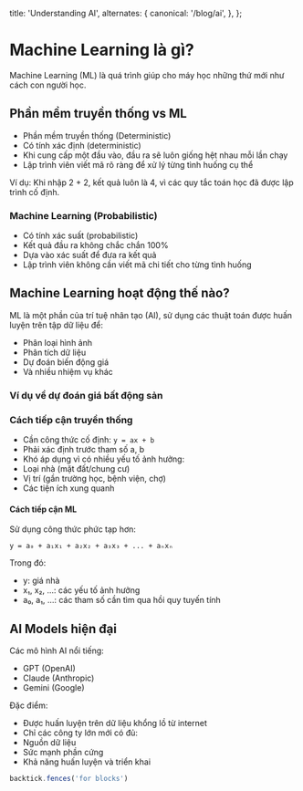   title: 'Understanding AI',
  alternates: {
    canonical: '/blog/ai',
  },
};

# Machine Learning là gì?

Machine Learning (ML) là quá trình giúp cho máy học những thứ mới như cách con người học.

## Phần mềm truyền thống vs ML

* Phần mềm truyền thống (Deterministic)
* Có tính xác định (deterministic)
* Khi cung cấp một đầu vào, đầu ra sẽ luôn giống hệt nhau mỗi lần chạy
* Lập trình viên viết mã rõ ràng để xử lý từng tình huống cụ thể

Ví dụ: Khi nhập 2 + 2, kết quả luôn là 4, vì các quy tắc toán học đã được lập trình cố định.

### Machine Learning (Probabilistic)

- Có tính xác suất (probabilistic)
- Kết quả đầu ra không chắc chắn 100%
- Dựa vào xác suất để đưa ra kết quả
- Lập trình viên không cần viết mã chi tiết cho từng tình huống

## Machine Learning hoạt động thế nào?

ML là một phần của trí tuệ nhân tạo (AI), sử dụng các thuật toán được huấn luyện trên tập dữ liệu để:

- Phân loại hình ảnh
- Phân tích dữ liệu
- Dự đoán biến động giá
- Và nhiều nhiệm vụ khác

### Ví dụ về dự đoán giá bất động sản


### Cách tiếp cận truyền thống

- Cần công thức cố định: `y = ax + b`
- Phải xác định trước tham số a, b
- Khó áp dụng vì có nhiều yếu tố ảnh hưởng:
- Loại nhà (mặt đất/chung cư)
- Vị trí (gần trường học, bệnh viện, chợ)
- Các tiện ích xung quanh

#### Cách tiếp cận ML

Sử dụng công thức phức tạp hơn:

```
y = a₀ + a₁x₁ + a₂x₂ + a₃x₃ + ... + aₙxₙ
```

Trong đó:

- y: giá nhà
- x₁, x₂, ...: các yếu tố ảnh hưởng
- a₀, a₁, ...: các tham số cần tìm qua hồi quy tuyến tính

## AI Models hiện đại

Các mô hình AI nổi tiếng:

- GPT (OpenAI)
- Claude (Anthropic)
- Gemini (Google)

Đặc điểm:

- Được huấn luyện trên dữ liệu khổng lồ từ internet
- Chỉ các công ty lớn mới có đủ:
- Nguồn dữ liệu
- Sức mạnh phần cứng
- Khả năng huấn luyện và triển khai

```javascript
backtick.fences('for blocks')
```
